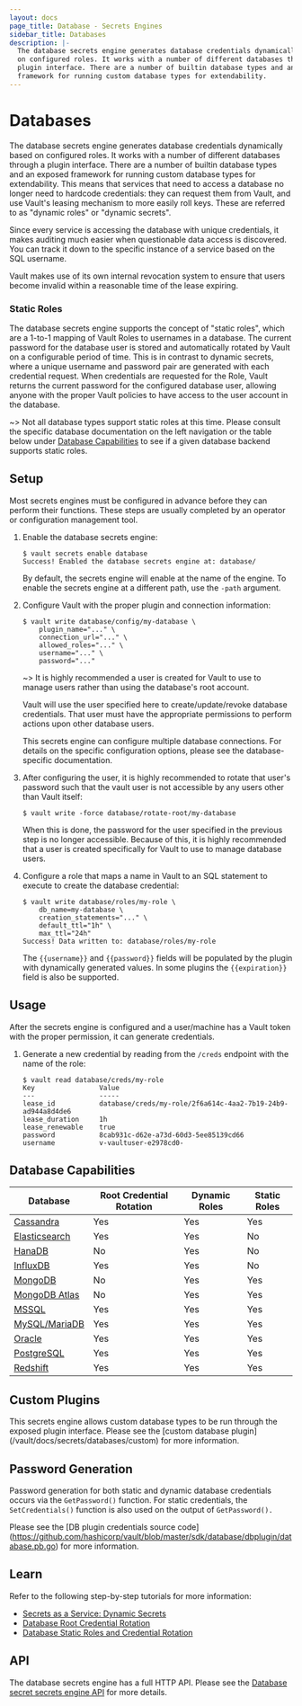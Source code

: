 ```yaml
---
layout: docs
page_title: Database - Secrets Engines
sidebar_title: Databases
description: |-
  The database secrets engine generates database credentials dynamically based
  on configured roles. It works with a number of different databases through a
  plugin interface. There are a number of builtin database types and an exposed
  framework for running custom database types for extendability.
---
```


# Databases

The database secrets engine generates database credentials dynamically based on
configured roles. It works with a number of different databases through a plugin
interface. There are a number of builtin database types and an exposed framework
for running custom database types for extendability. This means that services
that need to access a database no longer need to hardcode credentials: they can
request them from Vault, and use Vault's leasing mechanism to more easily roll
keys. These are referred to as "dynamic roles" or "dynamic secrets".

Since every service is accessing the database with unique credentials, it makes
auditing much easier when questionable data access is discovered. You can track
it down to the specific instance of a service based on the SQL username.

Vault makes use of its own internal revocation system to ensure that users
become invalid within a reasonable time of the lease expiring.

### Static Roles

The database secrets engine supports the concept of "static roles", which are
a 1-to-1 mapping of Vault Roles to usernames in a database. The current password
for the database user is stored and automatically rotated by Vault on a
configurable period of time. This is in contrast to dynamic secrets, where a
unique username and password pair are generated with each credential request.
When credentials are requested for the Role, Vault returns the current
password for the configured database user, allowing anyone with the proper
Vault policies to have access to the user account in the database.

~> Not all database types support static roles at this time. Please consult the
specific database documentation on the left navigation or the table below under
[Database Capabilities](#database-capabilities) to see if a given database
backend supports static roles.

## Setup

Most secrets engines must be configured in advance before they can perform their
functions. These steps are usually completed by an operator or configuration
management tool.

1. Enable the database secrets engine:

   ```shell
   $ vault secrets enable database
   Success! Enabled the database secrets engine at: database/
   ```

   By default, the secrets engine will enable at the name of the engine. To
   enable the secrets engine at a different path, use the `-path` argument.

1. Configure Vault with the proper plugin and connection information:

   ```shell
   $ vault write database/config/my-database \
       plugin_name="..." \
       connection_url="..." \
       allowed_roles="..." \
       username="..." \
       password="..."
   ```

   ~> It is highly recommended a user is created for Vault to use to
      manage users rather than using the database's root account.

   Vault will use the user specified here to create/update/revoke database
   credentials. That user must have the appropriate permissions to perform
   actions upon other database users.

   This secrets engine can configure multiple database connections. For details
   on the specific configuration options, please see the database-specific
   documentation.

1. After configuring the user, it is highly recommended to rotate that user's
   password such that the vault user is not accessible by any users other than
   Vault itself:

   ```shell
   $ vault write -force database/rotate-root/my-database
   ```

   When this is done, the password for the user specified in the previous step
   is no longer accessible. Because of this, it is highly recommended that a
   user is created specifically for Vault to use to manage database
   users.

1. Configure a role that maps a name in Vault to an SQL statement to execute to
   create the database credential:

   ```shell
   $ vault write database/roles/my-role \
       db_name=my-database \
       creation_statements="..." \
       default_ttl="1h" \
       max_ttl="24h"
   Success! Data written to: database/roles/my-role
   ```

   The `{{username}}` and `{{password}}` fields will be populated by the plugin
   with dynamically generated values. In some plugins the `{{expiration}}`
   field is also be supported.

## Usage

After the secrets engine is configured and a user/machine has a Vault token with
the proper permission, it can generate credentials.

1.  Generate a new credential by reading from the `/creds` endpoint with the name
    of the role:

    ```shell
    $ vault read database/creds/my-role
    Key                Value
    ---                -----
    lease_id           database/creds/my-role/2f6a614c-4aa2-7b19-24b9-ad944a8d4de6
    lease_duration     1h
    lease_renewable    true
    password           8cab931c-d62e-a73d-60d3-5ee85139cd66
    username           v-vaultuser-e2978cd0-
    ```

## Database Capabilities
| Database | Root Credential Rotation | Dynamic Roles | Static Roles |
| --- | --- | --- | --- |
| [Cassandra](/vault/docs/secrets/databases/cassandra)        | Yes | Yes | Yes |
| [Elasticsearch](/vault/docs/secrets/databases/elasticdb)    | Yes | Yes | No  |
| [HanaDB](/vault/docs/secrets/databases/hanadb)              | No  | Yes | No  |
| [InfluxDB](/vault/docs/secrets/databases/influxdb)          | Yes | Yes | No  |
| [MongoDB](/vault/docs/secrets/databases/mongodb)            | No  | Yes | Yes |
| [MongoDB Atlas](/vault/docs/secrets/databases/mongodbatlas) | No  | Yes | Yes |
| [MSSQL](/vault/docs/secrets/databases/mssql)                | Yes | Yes | Yes |
| [MySQL/MariaDB](/vault/docs/secrets/databases/mysql-maria)  | Yes | Yes | Yes |
| [Oracle](/vault/docs/secrets/databases/oracle)              | Yes | Yes | Yes |
| [PostgreSQL](/vault/docs/secrets/databases/postgresql)      | Yes | Yes | Yes |
| [Redshift](/vault/docs/secrets/databases/redshift)          | Yes | Yes | Yes |

## Custom Plugins

This secrets engine allows custom database types to be run through the exposed
plugin interface. Please see the [custom database plugin]
(/vault/docs/secrets/databases/custom) for more information.

## Password Generation

Password generation for both static and dynamic database credentials occurs via
the `GetPassword()` function. For static credentials, the `SetCredentials()`
function is also used on the output of `GetPassword().`

Please see the [DB plugin credentials source code]
(https://github.com/hashicorp/vault/blob/master/sdk/database/dbplugin/database.pb.go)
for more information.

## Learn

Refer to the following step-by-step tutorials for more information:

- [Secrets as a Service: Dynamic Secrets](https://learn.hashicorp.com/vault/secrets-management/sm-dynamic-secrets)
- [Database Root Credential Rotation](https://learn.hashicorp.com/vault/secrets-management/db-root-rotation)
- [Database Static Roles and Credential Rotation](https://learn.hashicorp.com/vault/secrets-management/db-creds-rotation)

## API

The database secrets engine has a full HTTP API. Please see the [Database secret
secrets engine API](/api/secret/databases) for more details.
